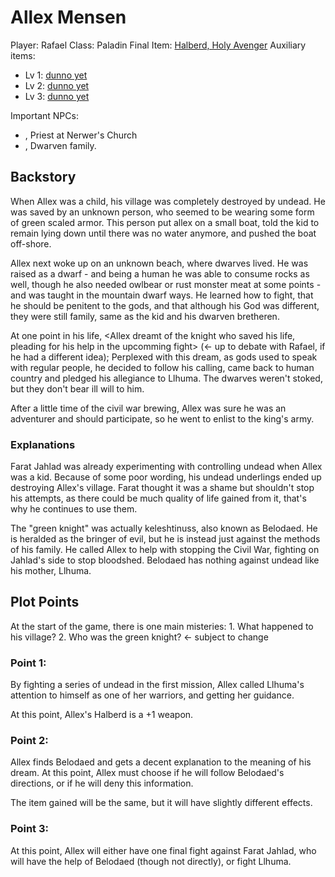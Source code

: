 = Allex Mensen =

Player: Rafael
Class: Paladin
Final Item: [[../items/halberd_holy_avenger.wiki|Halberd, Holy Avenger]]
Auxiliary items:
* Lv 1: [[../items/|dunno yet]]
* Lv 2: [[../items/|dunno yet]]
* Lv 3: [[../items/|dunno yet]]

Important NPCs:
* , Priest at Nerwer's Church
* , Dwarven family.

== Backstory ==

When Allex was a child, his village was completely destroyed by undead. He was saved by an unknown person, who seemed to be wearing some form of green scaled armor. This person put allex on a small boat, told the kid to remain lying down until there was no water anymore, and pushed the boat off-shore.

Allex next woke up on an unknown beach, where dwarves lived. He was raised as a dwarf - and being a human he was able to consume rocks as well, though he also needed owlbear or rust monster meat at some points - and was taught in the mountain dwarf ways. He learned how to fight, that he should be penitent to the gods, and that although his God was different, they were still family, same as the kid and his dwarven bretheren.

At one point in his life, <Allex dreamt of the knight who saved his life, pleading for his help in the upcomming fight> (<- up to debate with Rafael, if he had a different idea); Perplexed with this dream, as gods used to speak with regular people, he decided to follow his calling, came back to human country and pledged his allegiance to Llhuma. The dwarves weren't stoked, but they don't bear ill will to him.

After a little time of the civil war brewing, Allex was sure he was an adventurer and should participate, so he went to enlist to the king's army.

=== Explanations ===

Farat Jahlad was already experimenting with controlling undead when Allex was a kid. Because of some poor wording, his undead underlings ended up destroying Allex's village. Farat thought it was a shame but shouldn't stop his attempts, as there could be much quality of life gained from it, that's why he continues to use them.

The "green knight" was actually keleshtinuss, also known as Belodaed. He is heralded as the bringer of evil, but he is instead just against the methods of his family. He called Allex to help with stopping the Civil War, fighting on Jahlad's side to stop bloodshed. Belodaed has nothing against undead like his mother, Llhuma.

== Plot Points ==

At the start of the game, there is one main misteries:
1. What happened to his village?
2. Who was the green knight? <- subject to change

=== Point 1:  ===

By fighting a series of undead in the first mission, Allex called Llhuma's attention to himself as one of her warriors, and getting her guidance.

At this point, Allex's Halberd is a +1 weapon.

=== Point 2:  ===

Allex finds Belodaed and gets a decent explanation to the meaning of his dream. At this point, Allex must choose if he will follow Belodaed's directions, or if he will deny this information.

The item gained will be the same, but it will have slightly different effects.

=== Point 3:  ===

At this point, Allex will either have one final fight against Farat Jahlad, who will have the help of Belodaed (though not directly), or fight Llhuma.
